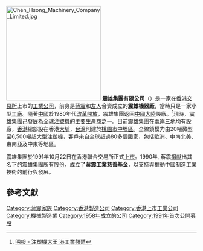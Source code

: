 {{COI|time=2022-07-01T11:52:02+00:00}}
[[File:Chen_Hsong_Machinery_Company_Limited.jpg|250px]]
'''震雄集團有限公司'''（{{sehk|00057}}）是一家在[[香港交易所|香港交易所]]上市的[[工業|工業]][[公司|公司]]，前身是[[蔣震|蔣震]]和[[友人|友人]]合資成立的'''震雄機器廠'''，當時只是一家小型[[工廠|工廠]]。隨著[[中國|中國]]於1980年代[[改革開放|改革開放]]，震雄集團返回[[中國大陸|中國大陸]]設廠。<ref>[http://www.mpfinance.com/htm/Finance/20090206/News/ea_eaa2.htm 明報 - 注塑機大王 港工業翹楚]</ref>現時，震雄集團己發展為全球[[注塑機|注塑機]]的主要[[供應商|生產商]]之一。目前震雄集團在[[兩岸三地|兩岸三地]]均有設廠，[[香港|香港]]總部設在香港[[大埔_(香港)|大埔]]，[[台灣|台灣]]則建於[[桃園市|桃園市]][[中壢區|中壢區]]。全線鎖模力由20噸微型至6,500噸超大型注塑機，客戶來自全球超過80多個國家，包括歐洲、中南北美、東南亞及中東等地區。

震雄集團於1991年10月22日在香港聯合交易所正式[[上市|上市]]。1990年, 蔣震[[捐献|捐献]]出其名下的震雄集團所有[[股份|股份]]，成立了'''蔣震工業慈善基金'''，以支持與推動中國制造工業技術的前行與發展。

==參考文獻==
<references/>
[[Category:蔣震家族|Category:蔣震家族]]
[[Category:香港製造公司|Category:香港製造公司]]
[[Category:香港上市工業公司|Category:香港上市工業公司]]
[[Category:機械製造業|Category:機械製造業]]
[[Category:1958年成立的公司|Category:1958年成立的公司]]
[[Category:1991年首次公開募股|Category:1991年首次公開募股]]